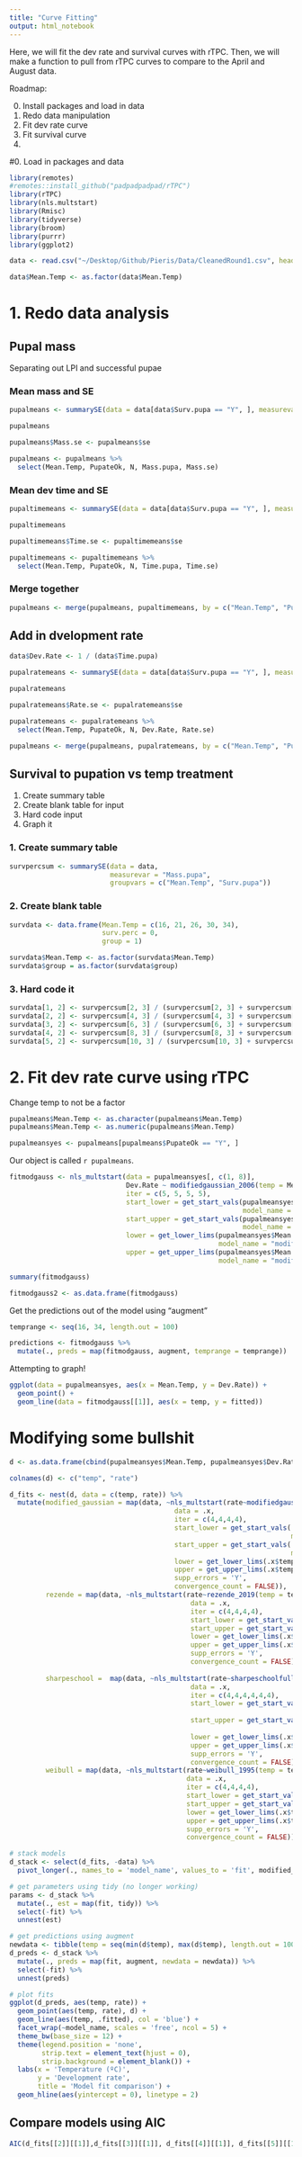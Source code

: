 ```yaml
---
title: "Curve Fitting"
output: html_notebook
---
```


Here, we will fit the dev rate and survival curves with rTPC. Then, we will make a function to pull from rTPC curves to compare to the April and August data. 

Roadmap: 

0. Install packages and load in data
1. Redo data manipulation
2. Fit dev rate curve
3. Fit survival curve
4. 


#0. Load in packages and data

```r
library(remotes)
#remotes::install_github("padpadpadpad/rTPC")
library(rTPC)
library(nls.multstart)
library(Rmisc)
library(tidyverse)
library(broom)
library(purrr)
library(ggplot2)
```

```r
data <- read.csv("~/Desktop/Github/Pieris/Data/CleanedRound1.csv", header = TRUE)

data$Mean.Temp <- as.factor(data$Mean.Temp)
```

# 1. Redo data analysis 

## Pupal mass

Separating out LPI and successful pupae 

### Mean mass and SE

```r
pupalmeans <- summarySE(data = data[data$Surv.pupa == "Y", ], measurevar = "Mass.pupa", groupvars = c("Mean.Temp", "PupateOk"))

pupalmeans

pupalmeans$Mass.se <- pupalmeans$se

pupalmeans <- pupalmeans %>%
  select(Mean.Temp, PupateOk, N, Mass.pupa, Mass.se)


```

### Mean dev time and SE

```r
pupaltimemeans <- summarySE(data = data[data$Surv.pupa == "Y", ], measurevar = "Time.pupa", groupvars = c("Mean.Temp", "PupateOk"))

pupaltimemeans

pupaltimemeans$Time.se <- pupaltimemeans$se

pupaltimemeans <- pupaltimemeans %>%
  select(Mean.Temp, PupateOk, N, Time.pupa, Time.se)
```

### Merge together

```r
pupalmeans <- merge(pupalmeans, pupaltimemeans, by = c("Mean.Temp", "PupateOk", "N"))
```


## Add in dvelopment rate

```r
data$Dev.Rate <- 1 / (data$Time.pupa)
```

```r
pupalratemeans <- summarySE(data = data[data$Surv.pupa == "Y", ], measurevar = "Dev.Rate", groupvars = c("Mean.Temp", "PupateOk"))

pupalratemeans

pupalratemeans$Rate.se <- pupalratemeans$se

pupalratemeans <- pupalratemeans %>%
  select(Mean.Temp, PupateOk, N, Dev.Rate, Rate.se)
```


```r
pupalmeans <- merge(pupalmeans, pupalratemeans, by = c("Mean.Temp", "PupateOk", "N"))
```

## Survival to pupation vs temp treatment 

1. Create summary table
2. Create blank table for input
3. Hard code input
4. Graph it

### 1. Create summary table

```r
survpercsum <- summarySE(data = data, 
                         measurevar = "Mass.pupa", 
                         groupvars = c("Mean.Temp", "Surv.pupa"))
```

### 2. Create blank table

```r
survdata <- data.frame(Mean.Temp = c(16, 21, 26, 30, 34), 
                       surv.perc = 0, 
                       group = 1)

survdata$Mean.Temp <- as.factor(survdata$Mean.Temp)
survdata$group = as.factor(survdata$group)
```

### 3. Hard code it

```r
survdata[1, 2] <- survpercsum[2, 3] / (survpercsum[2, 3] + survpercsum[1, 3])
survdata[2, 2] <- survpercsum[4, 3] / (survpercsum[4, 3] + survpercsum[3, 3])
survdata[3, 2] <- survpercsum[6, 3] / (survpercsum[6, 3] + survpercsum[5, 3])
survdata[4, 2] <- survpercsum[8, 3] / (survpercsum[8, 3] + survpercsum[7, 3])
survdata[5, 2] <- survpercsum[10, 3] / (survpercsum[10, 3] + survpercsum[9, 3])
```

# 2. Fit dev rate curve using rTPC


Change temp to not be a factor
```r
pupalmeans$Mean.Temp <- as.character(pupalmeans$Mean.Temp)
pupalmeans$Mean.Temp <- as.numeric(pupalmeans$Mean.Temp)

pupalmeansyes <- pupalmeans[pupalmeans$PupateOk == "Y", ]
```


Our object is called `r pupalmeans`. 

```r
fitmodgauss <- nls_multstart(data = pupalmeansyes[, c(1, 8)], 
                             Dev.Rate ~ modifiedgaussian_2006(temp = Mean.Temp, rmax, topt, a, b), 
                             iter = c(5, 5, 5, 5), 
                             start_lower = get_start_vals(pupalmeansyes$Mean.Temp, pupalmeansyes$Dev.Rate,
                                                          model_name = "modifiedgaussian_2006") - 10,
                             start_upper = get_start_vals(pupalmeansyes$Mean.Temp, pupalmeansyes$Dev.Rate,
                                                          model_name = "modifiedgaussian_2006") + 10, 
                             lower = get_lower_lims(pupalmeansyes$Mean.Temp, pupalmeansyes$Dev.Rate,
                                                    model_name = "modifiedgaussian_2006"), 
                             upper = get_upper_lims(pupalmeansyes$Mean.Temp, pupalmeansyes$Dev.Rate,
                                                    model_name = "modifiedgaussian_2006")) 
```

```r
summary(fitmodgauss)
```

```r
fitmodgauss2 <- as.data.frame(fitmodgauss)
```


Get the predictions out of the model using "augment"

```r
temprange <- seq(16, 34, length.out = 100)

predictions <- fitmodgauss %>%
  mutate(., preds = map(fitmodgauss, augment, temprange = temprange))

```




Attempting to graph! 

```r
ggplot(data = pupalmeansyes, aes(x = Mean.Temp, y = Dev.Rate)) + 
  geom_point() + 
  geom_line(data = fitmodgauss[[1]], aes(x = temp, y = fitted))
```

# Modifying some bullshit


```r
d <- as.data.frame(cbind(pupalmeansyes$Mean.Temp, pupalmeansyes$Dev.Rate))

colnames(d) <- c("temp", "rate")
```


```r
d_fits <- nest(d, data = c(temp, rate)) %>%
  mutate(modified_gaussian = map(data, ~nls_multstart(rate~modifiedgaussian_2006(temp = temp, rmax, topt, a, b),
                                         data = .x,
                                         iter = c(4,4,4,4),
                                         start_lower = get_start_vals(.x$temp, .x$rate, 
                                                                      model_name = 'modifiedgaussian_2006') - 10,
                                         start_upper = get_start_vals(.x$temp, .x$rate, 
                                                                      model_name = 'modifiedgaussian_2006') + 10,
                                         lower = get_lower_lims(.x$temp, .x$rate, model_name = 'modifiedgaussian_2006'),
                                         upper = get_upper_lims(.x$temp, .x$rate, model_name = 'modifiedgaussian_2006'),
                                         supp_errors = 'Y',
                                         convergence_count = FALSE)),
         rezende = map(data, ~nls_multstart(rate~rezende_2019(temp = temp, q10, a, b, c),
                                             data = .x,
                                             iter = c(4,4,4,4),
                                             start_lower = get_start_vals(.x$temp, .x$rate, model_name = 'rezende_2019') - 10,
                                             start_upper = get_start_vals(.x$temp, .x$rate, model_name = 'rezende_2019') + 10,
                                             lower = get_lower_lims(.x$temp, .x$rate, model_name = 'rezende_2019'),
                                             upper = get_upper_lims(.x$temp, .x$rate, model_name = 'rezende_2019'),
                                             supp_errors = 'Y',
                                             convergence_count = FALSE)),
         
         sharpeschool =  map(data, ~nls_multstart(rate~sharpeschoolfull_1981(temp = temp, r_tref, e, el, tl, eh, th, tref=29),
                                             data = .x,
                                             iter = c(4,4,4,4,4,4),
                                             start_lower = get_start_vals(.x$temp, .x$rate, 
                                                                          model_name = 'sharpeschoolfull_1981') - 10,
                                             start_upper = get_start_vals(.x$temp, .x$rate, 
                                                                          model_name = 'sharpeschoolfull_1981') + 10,
                                             lower = get_lower_lims(.x$temp, .x$rate, model_name = 'sharpeschoolfull_1981'),
                                             upper = get_upper_lims(.x$temp, .x$rate, model_name = 'sharpeschoolfull_1981'),
                                             supp_errors = 'Y',
                                             convergence_count = FALSE)),
         weibull = map(data, ~nls_multstart(rate~weibull_1995(temp = temp, a,topt,b,c),
                                            data = .x,
                                            iter = c(4,4,4,4),
                                            start_lower = get_start_vals(.x$temp, .x$rate, model_name = 'weibull_1995') - 10,
                                            start_upper = get_start_vals(.x$temp, .x$rate, model_name = 'weibull_1995') + 10,
                                            lower = get_lower_lims(.x$temp, .x$rate, model_name = 'weibull_1995'),
                                            upper = get_upper_lims(.x$temp, .x$rate, model_name = 'weibull_1995'),
                                            supp_errors = 'Y',
                                            convergence_count = FALSE)))

# stack models
d_stack <- select(d_fits, -data) %>%
  pivot_longer(., names_to = 'model_name', values_to = 'fit', modified_gaussian:weibull)

# get parameters using tidy (no longer working)
params <- d_stack %>%
  mutate(., est = map(fit, tidy)) %>%
  select(-fit) %>%
  unnest(est)

# get predictions using augment
newdata <- tibble(temp = seq(min(d$temp), max(d$temp), length.out = 100))
d_preds <- d_stack %>%
  mutate(., preds = map(fit, augment, newdata = newdata)) %>%
  select(-fit) %>%
  unnest(preds)
```


```r
# plot fits
ggplot(d_preds, aes(temp, rate)) +
  geom_point(aes(temp, rate), d) +
  geom_line(aes(temp, .fitted), col = 'blue') +
  facet_wrap(~model_name, scales = 'free', ncol = 5) +
  theme_bw(base_size = 12) +
  theme(legend.position = 'none',
        strip.text = element_text(hjust = 0),
        strip.background = element_blank()) +
  labs(x = 'Temperature (ºC)',
       y = 'Development rate',
       title = 'Model fit comparison') +
  geom_hline(aes(yintercept = 0), linetype = 2)

```

## Compare models using AIC

```r
AIC(d_fits[[2]][[1]],d_fits[[3]][[1]], d_fits[[4]][[1]], d_fits[[5]][[1]])
```







